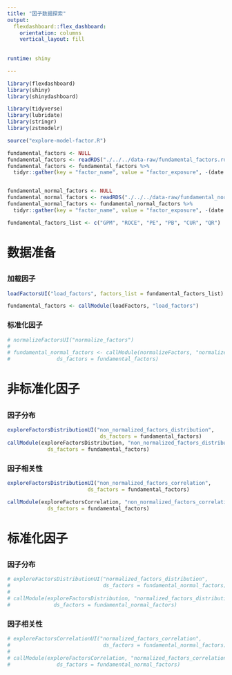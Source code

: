 ```yaml
---
title: "因子数据探索"
output: 
  flexdashboard::flex_dashboard:
    orientation: columns
    vertical_layout: fill
    
    
runtime: shiny

---
```


```r
library(flexdashboard)
library(shiny)
library(shinydashboard)

library(tidyverse)
library(lubridate)
library(stringr)
library(zstmodelr)

source("explore-model-factor.R")

fundamental_factors <- NULL
fundamental_factors <- readRDS("./../../data-raw/fundamental_factors.rds")
fundamental_factors <- fundamental_factors %>%
  tidyr::gather(key = "factor_name", value = "factor_exposure", -(date:indcd))


fundamental_normal_factors <- NULL
fundamental_normal_factors <- readRDS("./../../data-raw/fundamental_normal_factors.rds")
fundamental_normal_factors <- fundamental_normal_factors %>%
  tidyr::gather(key = "factor_name", value = "factor_exposure", -(date:indcd))

fundamental_factors_list <- c("GPM", "ROCE", "PE", "PB", "CUR", "QR")

```

# 数据准备 {data-icon="fa-map"}


## {.tabset}

### 加载因子
```r

loadFactorsUI("load_factors", factors_list = fundamental_factors_list)

fundamental_factors <- callModule(loadFactors, "load_factors")

```



### 标准化因子
```r

# normalizeFactorsUI("normalize_factors")
# 
# fundamental_normal_factors <- callModule(normalizeFactors, "normalize_factors",
#               ds_factors = fundamental_factors)

```

# 非标准化因子 {data-icon="fa-list"}

## {.tabset}

### 因子分布
```r

exploreFactorsDistributionUI("non_normalized_factors_distribution",
                              ds_factors = fundamental_factors)
callModule(exploreFactorsDistribution, "non_normalized_factors_distribution",
             ds_factors = fundamental_factors)

```

### 因子相关性
```r

exploreFactorsDistributionUI("non_normalized_factors_correlation",
                          ds_factors = fundamental_factors)

callModule(exploreFactorsCorrelation, "non_normalized_factors_correlation",
             ds_factors = fundamental_factors)

```


# 标准化因子 {data-icon="fa-list"}

## {.tabset}

### 因子分布

```r

# exploreFactorsDistributionUI("normalized_factors_distribution",
#                              ds_factors = fundamental_normal_factors)
# 
# callModule(exploreFactorsDistribution, "normalized_factors_distribution",
#              ds_factors = fundamental_normal_factors)

```



### 因子相关性

```r
# exploreFactorsCorrelationUI("normalized_factors_correlation",
#                              ds_factors = fundamental_normal_factors)
# 
# callModule(exploreFactorsCorrelation, "normalized_factors_correlation",
#               ds_factors = fundamental_normal_factors)
  
```








